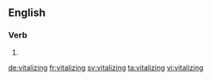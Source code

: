 ==English==

===Verb===
{{head|en}}

# {{present participle of|vitalize|lang=en}}

[[de:vitalizing]]
[[fr:vitalizing]]
[[sv:vitalizing]]
[[ta:vitalizing]]
[[vi:vitalizing]]